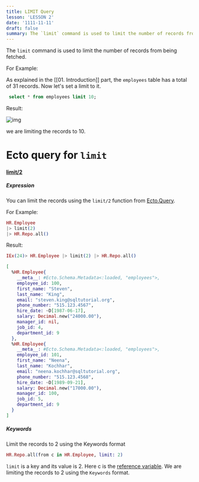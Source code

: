 ```yaml
---
title: LIMIT Query
lesson: 'LESSON 2'
date: '1111-11-11'
draft: false
summary: The `limit` command is used to limit the number of records from being fetched.
---
```


The `limit` command is used to limit the number of records from being fetched. 

For Example:

As explained in the [[01. Introduction]] part, the `employees` table has a total of 31 records.  Now let's set a limit to it.

``` SQL
 select * from employees limit 10;
```

Result:

![img](/static/images/Pastedimage20231114101217.png)

we are limiting the records to 10.

# Ecto query for  `limit`

#### [limit/2](https://hexdocs.pm/ecto/Ecto.Query.html#limit/3) 

##### Expression

You can limit the records using the `limit/2` function from [Ecto.Query](https://hexdocs.pm/ecto/Ecto.Query.html).

For Example: 

``` Elixir
HR.Employee 
|> limit(2) 
|> HR.Repo.all() 
```

Result:

```Elixir
IEx(24)> HR.Employee |> limit(2) |> HR.Repo.all() 

[
  %HR.Employee{
    __meta__: #Ecto.Schema.Metadata<:loaded, "employees">,
    employee_id: 100,
    first_name: "Steven",
    last_name: "King",
    email: "steven.king@sqltutorial.org",
    phone_number: "515.123.4567",
    hire_date: ~D[1987-06-17],
    salary: Decimal.new("24000.00"),
    manager_id: nil,
    job_id: 4,
    department_id: 9
  },
  %HR.Employee{
    __meta__: #Ecto.Schema.Metadata<:loaded, "employees">,
    employee_id: 101,
    first_name: "Neena",
    last_name: "Kochhar",
    email: "neena.kochhar@sqltutorial.org",
    phone_number: "515.123.4568",
    hire_date: ~D[1989-09-21],
    salary: Decimal.new("17000.00"),
    manager_id: 100,
    job_id: 5,
    department_id: 9
  }
]
```


##### Keywords

Limit the records to 2 using the Keywords format

``` Elixir
HR.Repo.all(from c in HR.Employee, limit: 2) 
```

`limit` is a key and its value is 2. Here c is the [reference variable](02.%20Aliases%20in%20Ecto). We are limiting the records to 2 using the `Keywords` format.